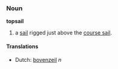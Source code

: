 ===Noun===
'''topsail'''

#a [[sail]] rigged just above the [[course sail]].

====Translations====
*Dutch: [[bovenzeil]] ''n''
